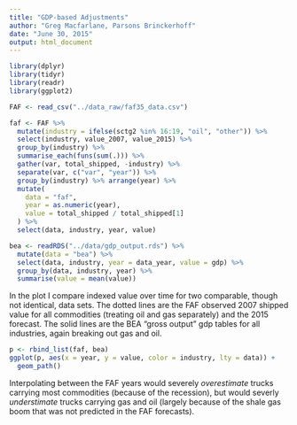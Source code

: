```yaml
---
title: "GDP-based Adjustments"
author: "Greg Macfarlane, Parsons Brinckerhoff"
date: "June 30, 2015"
output: html_document
---
```


```r
library(dplyr)
library(tidyr)
library(readr)
library(ggplot2)
```


```r
FAF <- read_csv("../data_raw/faf35_data.csv")
```

```r
faf <- FAF %>%
  mutate(industry = ifelse(sctg2 %in% 16:19, "oil", "other")) %>%
  select(industry, value_2007, value_2015) %>%
  group_by(industry) %>%
  summarise_each(funs(sum(.))) %>%
  gather(var, total_shipped, -industry) %>%
  separate(var, c("var", "year")) %>%
  group_by(industry) %>% arrange(year) %>%
  mutate(
    data = "faf",
    year = as.numeric(year),
    value = total_shipped / total_shipped[1]
  ) %>%
  select(data, industry, year, value)

bea <- readRDS("../data/gdp_output.rds") %>%
  mutate(data = "bea") %>%
  select(data, industry, year = data_year, value = gdp) %>%
  group_by(data, industry, year) %>%
  summarise(value = mean(value))
```

In the plot I compare indexed value over time for two comparable, though not identical, data sets. The dotted lines are the FAF observed 2007 shipped value for all commodities (treating oil and gas separately) and the 2015 forecast. The solid lines are the BEA "gross output" gdp tables for all industries, again breaking out gas and oil. 

```r
p <- rbind_list(faf, bea)
ggplot(p, aes(x = year, y = value, color = industry, lty = data)) +
  geom_path()
```

Interpolating between the FAF years would severely *overestimate* trucks carrying most commodities (because of the recession), but would severly *understimate* trucks carrying gas and oil (largely because of the shale gas boom that was not predicted in the FAF forecasts).




